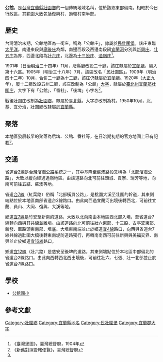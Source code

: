 {{noteTA
|1 = zh-cn:庄; zh-hk:庄; zh-tw:庄;
}}
'''公館'''，是[[台灣|台灣]][[宜蘭縣|宜蘭縣]][[壯圍鄉|壯圍鄉]]的一個傳統地域名稱，位於該鄉東部偏南。相較於今日行政區，其範圍大致包括復興村、過嶺村南半部。

==歷史==
台灣清治末期，公館地區為一街庄，稱為「公館庄」，隸屬於[[民壯圍堡|民壯圍堡]]。該庄東臨[[太平洋|太平洋]]，南邊東段與[[廍後庄|廍後庄]]為鄰，南邊西段及西邊南段隔[[宜蘭河|宜蘭河]]分別與[[新興_(宜蘭縣壯圍鄉)|新興庄]]、[[壯五庄|壯五庄]]為界，西邊北段為[[壯六庄|壯六庄]]，北邊為[[十三股庄|十三股庄]]、[[過嶺_(宜蘭縣)|過嶺庄]]<ref name="臺灣堡圖">《臺灣堡圖》，臺灣總督府，1904年</ref>。

1901年（日治[[明治|明治]]三十四年）11月，廢縣廳改設二十廳，該庄隸屬於[[宜蘭廳|宜蘭廳]]，編入第十六區。1905年（明治三十八年）7月，該區改名「民壯圍區」。1909年（明治四十二年）10月，合併二十廳為十二廳，該庄仍隸屬於宜蘭廳。1920年（[[大正|大正]]九年），廢十二廳改設五州二廳，該庄改制為「公館」[[大字|大字]]，隸屬於[[臺北州|臺北州]][[宜蘭郡|宜蘭郡]][[壯圍庄|壯圍庄]]，大字下有「公館」、「番社」、「後埤」小字名<ref>《新舊對照管轄便覽》，臺灣總督府</ref>。

戰後壯圍庄改制為[[壯圍鄉|壯圍鄉]]，隸屬於[[臺北縣|臺北縣]]，大字亦改制為村。1950年10月，北、基、宜分治，壯圍鄉改隸屬於[[宜蘭縣|宜蘭縣]]。

==聚落==
本地區發展較早的聚落為后埤、公館、番社等，在日治期初期的官方地圖上已有記載<ref name="臺灣堡圖"/>。

==交通==
省道[[台2線|台2線]]是台灣濱海公路系統之一，其中基隆至蘇澳路段又稱為「北部濱海公路」，大致以縱向經過過嶺地區。由該道路向北可前往頭城、貢寮、瑞芳等地，向南可前往五結、蘇澳等地。

省道[[台7線|台7線]]（紅葉路）俗稱「北部橫貫公路」，是桃園大溪至壯圍的幹道，其東側端點位於本地區南部省道台2線路口。由此向西過宜蘭河出境後轉西北，可前往宜蘭、員山、大同、復興、大溪等地。

鄉道[[宜7線|宜7線]]是竹安至新南的道路，大致以北向南由本地區西北部入境，至省道台7線轉向西與其共線並離境。由該道路向北可前往壯六東部、十三股、古亭笨東部、新發、車路頭東南部、塭底、大塭東南端並止於鄉道[[宜4線|宜4線]]路口，向西與省道台7線共線過壯圍大橋後轉東南堤防道路獨行，再轉南南西可前往新興與美福交界、南興並止於鄉道[[宜16線|宜16線]]路口。

鄉道[[宜12線|宜12線]]（壯六路）是慈安至後埤的道路，其東側端點位於本地區中部偏北的省道台2線路口。由此向西轉西北西出境後，可前往壯六、七張、壯一北部並止於省道台7線路口。

==學校==
*[[公館國小|公館國小]]

== 參考文獻 ==
{{reflist}}

{{宜蘭郡}}

[[Category:壯圍鄉|Category:壯圍鄉]]
[[Category:宜蘭縣地名|Category:宜蘭縣地名]]
[[Category:民壯圍堡|Category:民壯圍堡]]
[[Category:宜蘭郡大字|Category:宜蘭郡大字]]